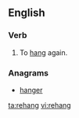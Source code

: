 ==English==

===Verb===
{{en-verb|rehangs|rehanging|'''[[rehanged]]''' or '''[[rehung]]'''|'''[[rehanged]]''' or '''[[rehung]]'''}}

# To [[hang]] again.

===Anagrams===
* [[hanger#English|hanger]]

[[ta:rehang]]
[[vi:rehang]]
